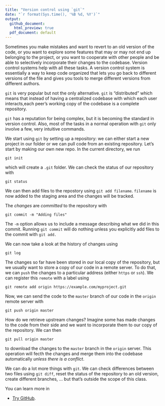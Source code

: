 ```yaml
--- 
title: "Version control using `git`"
date: "`r format(Sys.time(), '%B %d, %Y')`"
output: 
  github_document: 
    html_preview: true
  pdf_document: default	  
---
```


Sometimes you make mistakes and want to revert to an old version of the code, or you want to explore some features that may or may not end up belonging to the project, or you want to cooperate with other people and be able to selectively incorporate their changes to the codebase. Version control systems help with all these tasks. A version control system is essentially a way to keep code organized that lets you go back to different versions of the file and gives you tools to merge different versions from different authors. 

`git` is very popular but not the only alternative. `git` is "distributed" which means that instead of having a centralized codebase with which each user interacts,each peer's working copy of the codebase is a complete repository. 

`git` has a reputation for being complex, but it is becoming the standard in version control. Also, most of the tasks in a normal operation with `git` only involve a few, very intuitive commands. 

We start using `git` by setting up a repository: we can either start a new project in our folder or we can pull code from an existing repository. Let's start by making our own new repo. In the current directory, we run 

```
git init
```

which will create a `.git` folder. We can check the status of our repository with 

```
git status
```

We can then add files to the repostory using `git add filename`. `filename` is now added to the staging area and the changes will be tracked. 

The _changes_ are _committed_ to the repository with 

```
git commit -m "Adding files"
```

The `-m` option allows us to include a message describing what we did in this commit. Running `git commit` will do nothing unless you explicitly add files to the commit with `git add.`

We can now take a look at the history of changes using 

```
git log
``` 

The changes so far have been stored in our local copy of the repository, but we usually want to store a copy of our code in a remote server. To do that, we can `push` the changes to a particular address (either `https` or `ssh`). We can register this `remote` with a label using 

```
git remote add origin https://example.com/myproject.git
```

Now, we can send the code to the `master` branch of our code in the `origin` remote server with 

```
git push origin master
```

How do we retrieve upstream changes? Imagine some has made changes to the code from their side and we want to incorporate them to our copy of the repository. We can then

```
git pull origin master
```

to download the changes to the `master` branch in the `origin` server. This operation will fecth the changes and merge them into the codebase automatically _unless there is a conflict_. 

We can do a lot more things with `git`. We can check differences between two files using `git diff`, reset the status of the repository to an old version, create different branches, ... but that's outside the scope of this class.

You can learn more in 

* [Try GitHub](https://try.github.io/).